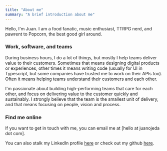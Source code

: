 ```yaml
---
title: "About me"
summary: "A brief introduction about me"
---
```


Hello, I'm Juan. I am a food fanatic, music enthusiast, TTRPG nerd, and pawrent to Popcorn, the best good girl around.

### Work, software, and teams

During business hours, I do a lot of things, but mostly I help teams deliver value to their customers. Sometimes that means designing digital products or experiences, other times it means writing code (usually for UI in Typescript, but some companies have trusted me to work on their APIs too). Often it means helping teams understand their customers and each other.

I'm passionate about building high-performing teams that care for each other, and focus on delivering value to the customer quickly and sustainably. I strongly believe that the team is the smallest unit of delivery, and that means focusing on people, vision and process.

### Find me online
If you want to get in touch with me, you can email me at [hello at juanojeda dot com].

You can also stalk my LinkedIn profile [here](https://www.linkedin.com/in/juan-ojeda) or check out my github [here](https://github.com/juanojeda).